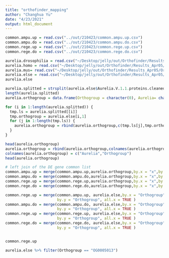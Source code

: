 ```yaml
---
title: "orthofinder_mapping"
author: "Changhua Yu"
date: "4/23/2021"
output: html_document
---
```


```r
common.ampu.up = read.csv("../out/210423/common.ampu.up.csv")
common.ampu.do = read.csv("../out/210423/common.ampu.do.csv")
common.rege.up = read.csv("../out/210423/common.rege.up.csv")
common.rege.do = read.csv("../out/210423/common.rege.do.csv")
```

```r
aurelia.drosophilia = read.csv("~/Desktop/jelly/out/Orthofinder/Results_Apr05/Orthologues/Orthologues_Aurelia.V.1.1.proteins.cleaned/Aurelia.V.1.1.proteins.cleaned__v__Drosophila_melanogaster.BDGP6.32.pep.all.tsv",sep = "\t")
aurelia.homo = read.csv("~/Desktop/jelly/out/Orthofinder/Results_Apr05/Orthologues/Orthologues_Aurelia.V.1.1.proteins.cleaned/Aurelia.V.1.1.proteins.cleaned__v__Homo_sapiens.GRCh38.pep.all.tsv",sep = "\t")
aurelia.mus= read.csv("~/Desktop/jelly/out/Orthofinder/Results_Apr05/Orthologues/Orthologues_Aurelia.V.1.1.proteins.cleaned/Aurelia.V.1.1.proteins.cleaned__v__Mus_musculus.GRCm39.pep.all.tsv",sep = "\t")
aurelia.else = read.csv("~/Desktop/jelly/out/Orthofinder/Results_Apr05/Orthogroups/Orthogroups.tsv",sep = "\t")
aurelia.else
```


```r
aurelia.splitted = strsplit(aurelia.else$Aurelia.V.1.1.proteins.cleaned,", ")
length(aurelia.splitted)
aurelia.orthogroup = data.frame(Orthogroup = character(0), Aurelia= character(0))

for (i in 1:length(aurelia.splitted)) {
  tmp.ls = aurelia.splitted[[i]]
  tmp.orthogroup = aurelia.else[i,1]
  for (j in 1:length(tmp.ls)) {
    aurelia.orthogroup = rbind(aurelia.orthogroup,c(tmp.ls[j],tmp.orthogroup))
  }
}

head(aurelia.orthogroup)
aurelia.orthogroup = rbind(aurelia.orthogroup,colnames(aurelia.orthogroup))
colnames(aurelia.orthogroup) = c("Aurelia","Orthogroup")
head(aurelia.orthogroup)
```

```r
# left join of the DE gene common list
common.ampu.up = merge(common.ampu.up,aurelia.orthogroup,by.x = "x",by.y = "Aurelia", all.x = TRUE )
common.ampu.do = merge(common.ampu.do,aurelia.orthogroup,by.x = "x",by.y = "Aurelia", all.x = TRUE )
common.rege.up = merge(common.rege.up,aurelia.orthogroup,by.x = "x",by.y = "Aurelia", all.x = TRUE )
common.rege.do = merge(common.rege.do,aurelia.orthogroup,by.x = "x",by.y = "Aurelia", all.x = TRUE )
```

```r
common.rege.up = merge(common.ampu.up, aurelia.else,by.x = "Orthogroup",
                       by.y = "Orthogroup", all.x = TRUE )
common.ampu.do = merge(common.ampu.do, aurelia.else,by.x = "Orthogroup",
                       by.y = "Orthogroup", all.x = TRUE )
common.rege.up = merge(common.rege.up, aurelia.else,by.x = "Orthogroup",
                       by.y = "Orthogroup", all.x = TRUE )
common.rege.do = merge(common.rege.do, aurelia.else,by.x = "Orthogroup",
                       by.y = "Orthogroup", all.x = TRUE )


common.rege.up

```
```r
aurelia.else %>% filter(Orthogroup == "OG0005013")
```

